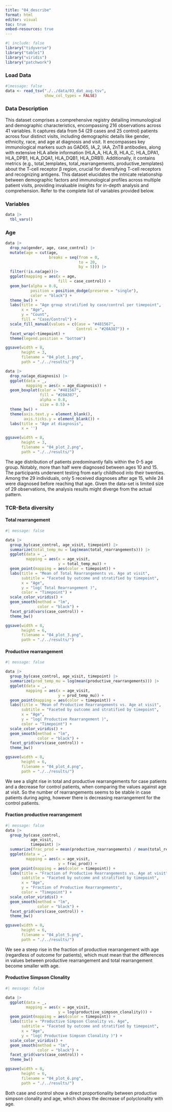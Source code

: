 ```yaml
---
title: "04_describe"
format: html
editor: visual
toc: true
embed-resources: true
---
```


```r
#| include: false
library("tidyverse")
library("table1")
library("viridis")
library("patchwork")
```

### Load Data

```r
#|message: false
data <- read_tsv("./../data/03_dat_aug.tsv",
                 show_col_types = FALSE)
```

### Data Description

This dataset comprises a comprehensive registry detailing immunological and demographic characteristics, encompassing 216 observations across 41 variables. It captures data from 54 (29 cases and 25 control) patients across four distinct visits, including demographic details like gender, ethnicity, race, and age at diagnosis and visit. It encompasses key immunological markers such as GAD65, IA_2, IAA, ZnT8 antibodies, along with extensive HLA allele information (HLA_A, HLA_B, HLA_C, HLA_DPA1, HLA_DPB1, HLA_DQA1, HLA_DQB1, HLA_DRB1). Additionally, it contains metrics (e.g., total_templates, total_rearrangements, productive_templates) about the T-cell receptor β region, crucial for diversifying T-cell receptors and recognizing antigens. This dataset elucidates the intricate relationship between demographic factors and immunological profiles across multiple patient visits, providing invaluable insights for in-depth analysis and comprehension. Refer to the complete list of variables provided below.

### Variables

```r
data |>
  tbl_vars()
```

### Age

```r
data |>
  drop_na(gender, age, case_control) |>
  mutate(age = cut(age,
                   breaks = seq(from = 0,
                                to = 20,
                                by = 5))) |>
  filter(!is.na(age))|>
  ggplot(mapping = aes(x = age,
                       fill = case_control)) +
  geom_bar(alpha = 0.8,
           position = position_dodge(preserve = "single"),
           color = "black") +
  theme_bw() +
  labs(title = "Age group stratified by case/control per timepoint",
       x = "Age",
       y = "Count",
       fill = "Case/Control") +
  scale_fill_manual(values = c(Case = "#481567",
                               Control = "#20A387")) +
  facet_wrap(~timepoint) +
  theme(legend.position = "bottom")

ggsave(width = 8,
       height = 3,
       filename = "04_plot_1.png",
       path = "./../results/")

data |>
  drop_na(age_diagnosis) |>
  ggplot(data = _,
         mapping = aes(x = age_diagnosis)) +
  geom_boxplot(color = "#481567",
               fill = "#20A387",
               alpha = 0.8,
               size = 0.5) +
  theme_bw() +
  theme(axis.text.y = element_blank(),
        axis.ticks.y = element_blank()) +
  labs(title = "Age at diagnosis",
       x = '')

ggsave(width = 8,
       height = 3,
       filename = "04_plot_2.png",
       path = "./../results/")

```

The age distribution of patients predominantly falls within the 0-5 age group. Notably, more than half were diagnosed between ages 10 and 15. The participants underwent testing from early childhood into their twenties. Among the 29 individuals, only 5 received diagnoses after age 15, while 24 were diagnosed before reaching that age. Given the data-set is limited size of 29 observations, the analysis results might diverge from the actual pattern.

### TCR-Beta diversity

#### Total rearrangement

```r
#| message: false

data |>
  group_by(case_control, age_visit, timepoint) |>
  summarize(total_temp_mu = log(mean(total_rearrangements))) |>
  ggplot(data = _,
         mapping = aes(x = age_visit,
                       y = total_temp_mu)) +
  geom_point(mapping = aes(color = timepoint)) +
  labs(title = "Mean of Total Rearrangements vs. Age at visit",
       subtitle = "Faceted by outcome and stratified by timepoint",
       x = "Age",
       y = "log( Total Rearrangement )",
       color = "Timepoint") +
  scale_color_viridis() +
  geom_smooth(method = "lm",
              color = "black") +
  facet_grid(vars(case_control)) +
  theme_bw()

ggsave(width = 8,
       height = 6,
       filename = "04_plot_3.png",
       path = "./../results/")
```

#### Productive rearrangement

```r
#| message: false

data |>
  group_by(case_control, age_visit, timepoint) |>
  summarize(prod_temp_mu = log(mean(productive_rearrangements))) |>
  ggplot(data = _,
         mapping = aes(x = age_visit,
                       y = prod_temp_mu)) +
  geom_point(mapping = aes(color = timepoint)) +
  labs(title = "Mean of Productive Rearrangements vs. Age at visit",
       subtitle = "Faceted by outcome and stratified by timepoint",
       x = "Age",
       y = "log( Productive Rearrangement )",
       color = "Timepoint") +
  scale_color_viridis() +
  geom_smooth(method = "lm",
              color = "black") +
  facet_grid(vars(case_control)) +
  theme_bw()

ggsave(width = 8,
       height = 6,
       filename = "04_plot_4.png",
       path = "./../results/")
```

We see a slight rise in total and productive rearrangements for case patients and a decrease for control patients, when comparing the values against age at visit. So the number of rearrangements seems to be stable in case patients during aging, however there is decreasing rearrangement for the control patients.

#### Fraction productive rearrangement

```r
#| message: false
data |>
  group_by(case_control,
           age_visit,
           timepoint) |>
  summarize(frac_prod = mean(productive_rearrangements) / mean(total_rearrangements)) |>
  ggplot(data = _,
         mapping = aes(x = age_visit,
                       y = frac_prod)) +
  geom_point(mapping = aes(color = timepoint)) +
  labs(title = "Fraction of Productive Rearrangements vs. Age at visit",
       subtitle = "Faceted by outcome and stratified by timepoint",
       x = "Age",
       y = "Fraction of Productive Rearrangements",
       color = "Timepoint") +
  scale_color_viridis() +
  geom_smooth(method = "lm",
              color = "black") +
  facet_grid(vars(case_control)) +
  theme_bw()

ggsave(width = 8,
       height = 6,
       filename = "04_plot_5.png",
       path = "./../results/")
```

We see a steep rise in the fraction of productive rearrangement with age (regardless of outcome for patients), which must mean that the differences in values between productive rearrangement and total rearrangement become smaller with age.

#### Productive Simpson Clonality

```r
#| message: false

data |> 
  ggplot(data = _,
         mapping = aes(x = age_visit,
                       y = log(productive_simpson_clonality))) +
  geom_point(mapping = aes(color = timepoint)) +
  labs(title = "Productive Simpson Clonality vs. Age",
       subtitle = "Faceted by outcome and stratified by timepoint",
       x = "Age",
       y = "log( Productive Simpson Clonality )") +
  scale_color_viridis() +
  geom_smooth(method = "lm",
              color = "black") +
  facet_grid(vars(case_control)) +
  theme_bw()

ggsave(width = 8,
       height = 6,
       filename = "04_plot_6.png",
       path = "./../results/")
```

Both case and control show a direct proportionality between productive simpson clonality and age, which shows the decrease of polyclonality with age.
